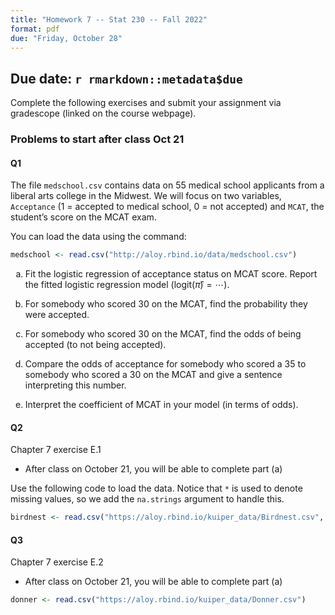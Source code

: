 ```yaml
---
title: "Homework 7 -- Stat 230 -- Fall 2022"
format: pdf
due: "Friday, October 28"
---
```


## Due date: `r rmarkdown::metadata$due`

Complete the following exercises and submit your assignment via gradescope 
(linked on the course webpage). 

### Problems to start after class Oct 21 

#### Q1

The file `medschool.csv` contains data on 55 medical school applicants from a liberal arts college in the Midwest. We will focus on two variables, `Acceptance` (1 = accepted to medical school, 0 = not accepted) and `MCAT`, the student’s score on the MCAT exam.

You can load the data using the command:

```r
medschool <- read.csv("http://aloy.rbind.io/data/medschool.csv")
```


(a) Fit the logistic regression of acceptance status on MCAT score. Report the fitted logistic regression model ($\text{logit}(\widehat{\pi}) = \cdots$).

(b) For somebody who scored 30 on the MCAT, find the probability they were accepted.

(c) For somebody who scored 30 on the MCAT, find the odds of being accepted (to not
being accepted).

(d) Compare the odds of acceptance for somebody who scored a 35 to somebody who scored a 30 on the MCAT and give a sentence interpreting this number.

(e) Interpret the coefficient of MCAT in your model (in terms of odds).


#### Q2

Chapter 7 exercise E.1

- After class on October 21, you will be able to complete part (a)

Use the following code to load the data. Notice that `*` is used to denote missing values, so we add the `na.strings` argument to handle this.
```r
birdnest <- read.csv("https://aloy.rbind.io/kuiper_data/Birdnest.csv", na.strings = "*")
```


#### Q3

Chapter 7 exercise E.2

- After class on October 21, you will be able to complete part (a)

```r
donner <- read.csv("https://aloy.rbind.io/kuiper_data/Donner.csv")
```
